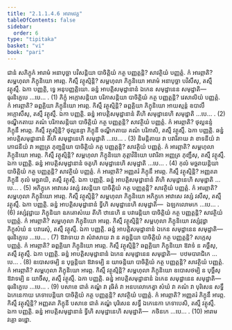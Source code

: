 ```yaml
---
title: "2.1.1.4.6 អារាមវគ្គ"
tableOfContents: false
sidebar:
  order: 6
type: "tipitaka"
basket: "vi"
book: "pari"
---
```



<DynamicBreadcrumb />

<Division number="223" book="pari">

<Paragraph number="773" book="pari">
ជានំ សភិក្ខុកំ អារាមំ អនាបុច្ឆា បវិសន្តិយា បាចិត្តិយំ កត្ថ បញ្ញត្តន្តិ? សាវត្ថិយំ បញ្ញត្តំ. កំ អារព្ភាតិ? សម្ពហុលា ភិក្ខុនិយោ អារព្ភ. កិស្មឹ វត្ថុស្មិន្តិ? សម្ពហុលា ភិក្ខុនិយោ អារាមំ អនាបុច្ឆា បវិសឹសុ, តស្មឹ វត្ថុស្មឹ. ឯកា បញ្ញត្តិ, ទ្វេ អនុបញ្ញត្តិយោ. ឆន្នំ អាបត្តិសមុដ្ឋានានំ ឯកេន សមុដ្ឋានេន សមុដ្ឋាតិ—  ធុរនិក្ខេបេ …បេ… . (1)
</Paragraph>

<Paragraph number="774" book="pari">
ភិក្ខុំ អក្កោសន្តិយា បរិភាសន្តិយា បាចិត្តិយំ កត្ថ បញ្ញត្តន្តិ? វេសាលិយំ បញ្ញត្តំ. កំ អារព្ភាតិ? ឆព្ពគ្គិយា ភិក្ខុនិយោ អារព្ភ. កិស្មឹ វត្ថុស្មិន្តិ? ឆព្ពគ្គិយា ភិក្ខុនិយោ អាយស្មន្តំ ឧបាលឹ អក្កោសឹសុ, តស្មឹ វត្ថុស្មឹ. ឯកា បញ្ញត្តិ. ឆន្នំ អាបត្តិសមុដ្ឋានានំ តីហិ សមុដ្ឋានេហិ សមុដ្ឋាតិ …បេ… . (2)
</Paragraph>

<Paragraph number="775" book="pari">
ចណ្ឌីកតាយ គណំ បរិភាសន្តិយា បាចិត្តិយំ កត្ថ បញ្ញត្តន្តិ? សាវត្ថិយំ បញ្ញត្តំ. កំ អារព្ភាតិ? ថុល្លនន្ទំ ភិក្ខុនឹ អារព្ភ. កិស្មឹ វត្ថុស្មិន្តិ? ថុល្លនន្ទា ភិក្ខុនី ចណ្ឌីកតាយ គណំ បរិភាសិ, តស្មឹ វត្ថុស្មឹ. ឯកា បញ្ញត្តិ. ឆន្នំ អាបត្តិសមុដ្ឋានានំ តីហិ សមុដ្ឋានេហិ សមុដ្ឋាតិ …បេ… . (3)
</Paragraph>

<Paragraph number="776" book="pari">
និមន្តិតាយ វា បវារិតាយ វា ខាទនីយំ វា ភោជនីយំ វា អញ្ញត្រ ភុញ្ជន្តិយា បាចិត្តិយំ កត្ថ បញ្ញត្តន្តិ? សាវត្ថិយំ បញ្ញត្តំ. កំ អារព្ភាតិ? សម្ពហុលា ភិក្ខុនិយោ អារព្ភ. កិស្មឹ វត្ថុស្មិន្តិ? សម្ពហុលា ភិក្ខុនិយោ ភុត្តាវិនិយោ បវារិតា អញ្ញត្រ ភុញ្ជឹសុ, តស្មឹ វត្ថុស្មឹ. ឯកា បញ្ញត្តិ. ឆន្នំ អាបត្តិសមុដ្ឋានានំ ចតូហិ សមុដ្ឋានេហិ សមុដ្ឋាតិ …បេ… . (4)
</Paragraph>

<Paragraph number="777" book="pari">
កុលំ មច្ឆរាយន្តិយា បាចិត្តិយំ កត្ថ បញ្ញត្តន្តិ? សាវត្ថិយំ បញ្ញត្តំ. កំ អារព្ភាតិ? អញ្ញតរំ ភិក្ខុនឹ អារព្ភ. កិស្មឹ វត្ថុស្មិន្តិ? អញ្ញតរា ភិក្ខុនី កុលំ មច្ឆរាយិ, តស្មឹ វត្ថុស្មឹ. ឯកា បញ្ញត្តិ. ឆន្នំ អាបត្តិសមុដ្ឋានានំ តីហិ សមុដ្ឋានេហិ សមុដ្ឋាតិ …បេ… . (5)
</Paragraph>

<Paragraph number="778" book="pari">
អភិក្ខុកេ អាវាសេ វស្សំ វសន្តិយា បាចិត្តិយំ កត្ថ បញ្ញត្តន្តិ? សាវត្ថិយំ បញ្ញត្តំ. កំ អារព្ភាតិ? សម្ពហុលា ភិក្ខុនិយោ អារព្ភ. កិស្មឹ វត្ថុស្មិន្តិ? សម្ពហុលា ភិក្ខុនិយោ អភិក្ខុកេ អាវាសេ វស្សំ វសឹសុ, តស្មឹ វត្ថុស្មឹ. ឯកា បញ្ញត្តិ. ឆន្នំ អាបត្តិសមុដ្ឋានានំ ទ្វីហិ សមុដ្ឋានេហិ សមុដ្ឋាតិ—  ឯឡកលោមកេ …បេ… . (6)
</Paragraph>

<Paragraph number="779" book="pari">
វស្សំវុដ្ឋាយ ភិក្ខុនិយា ឧភតោសំឃេ តីហិ ឋានេហិ ន បវារេន្តិយា បាចិត្តិយំ កត្ថ បញ្ញត្តន្តិ? សាវត្ថិយំ បញ្ញត្តំ. កំ អារព្ភាតិ? សម្ពហុលា ភិក្ខុនិយោ អារព្ភ. កិស្មឹ វត្ថុស្មិន្តិ? សម្ពហុលា ភិក្ខុនិយោ វស្សំវុដ្ឋា ភិក្ខុសំឃំ ន បវារេសុំ, តស្មឹ វត្ថុស្មឹ. ឯកា បញ្ញត្តិ. ឆន្នំ អាបត្តិសមុដ្ឋានានំ ឯកេន សមុដ្ឋានេន សមុដ្ឋាតិ—  ធុរនិក្ខេបេ …បេ… . (7)
</Paragraph>

<Paragraph number="780" book="pari">
ឱវាទាយ វា សំវាសាយ វា ន គច្ឆន្តិយា បាចិត្តិយំ កត្ថ បញ្ញត្តន្តិ? សក្កេសុ បញ្ញត្តំ. កំ អារព្ភាតិ? ឆព្ពគ្គិយា ភិក្ខុនិយោ អារព្ភ. កិស្មឹ វត្ថុស្មិន្តិ? ឆព្ពគ្គិយា ភិក្ខុនិយោ ឱវាទំ ន គច្ឆឹសុ, តស្មឹ វត្ថុស្មឹ. ឯកា បញ្ញត្តិ. ឆន្នំ អាបត្តិសមុដ្ឋានានំ ឯកេន សមុដ្ឋានេន សមុដ្ឋាតិ—  បឋមបារាជិកេ …បេ… . (8)
</Paragraph>

<Paragraph number="781" book="pari">
ឧបោសថម្បិ ន បុច្ឆន្តិយា ឱវាទម្បិ ន យាចន្តិយា បាចិត្តិយំ កត្ថ បញ្ញត្តន្តិ? សាវត្ថិយំ បញ្ញត្តំ. កំ អារព្ភាតិ? សម្ពហុលា ភិក្ខុនិយោ អារព្ភ. កិស្មឹ វត្ថុស្មិន្តិ? សម្ពហុលា ភិក្ខុនិយោ ឧបោសថម្បិ ន បុច្ឆឹសុ ឱវាទម្បិ ន យាចឹសុ, តស្មឹ វត្ថុស្មឹ. ឯកា បញ្ញត្តិ. ឆន្នំ អាបត្តិសមុដ្ឋានានំ ឯកេន សមុដ្ឋានេន សមុដ្ឋាតិ—  ធុរនិក្ខេបេ …បេ… . (9)
</Paragraph>

<Paragraph number="782" book="pari">
បសាខេ ជាតំ គណ្ឌំ វា រុធិតំ វា អនបលោកេត្វា សំឃំ វា គណំ វា បុរិសេន សទ្ធឹ ឯកេនេកាយ ភេទាបេន្តិយា បាចិត្តិយំ កត្ថ បញ្ញត្តន្តិ? សាវត្ថិយំ បញ្ញត្តំ. កំ អារព្ភាតិ? អញ្ញតរំ ភិក្ខុនឹ អារព្ភ. កិស្មឹ វត្ថុស្មិន្តិ? អញ្ញតរា ភិក្ខុនី បសាខេ ជាតំ គណ្ឌំ បុរិសេន សទ្ធឹ ឯកេនេកា ភេទាបេសិ, តស្មឹ វត្ថុស្មឹ. ឯកា បញ្ញត្តិ. ឆន្នំ អាបត្តិសមុដ្ឋានានំ ទ្វីហិ សមុដ្ឋានេហិ សមុដ្ឋាតិ—  កថិនកេ …បេ… . (10)

</Paragraph>
</Division>

<Paragraph number="783" type="center" book="pari">
អារាមវគ្គោ ឆដ្ឋោ.
</Paragraph>